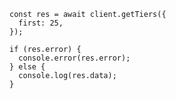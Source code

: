```tsx
const res = await client.getTiers({
  first: 25,
});

if (res.error) {
  console.error(res.error);
} else {
  console.log(res.data);
}
```
